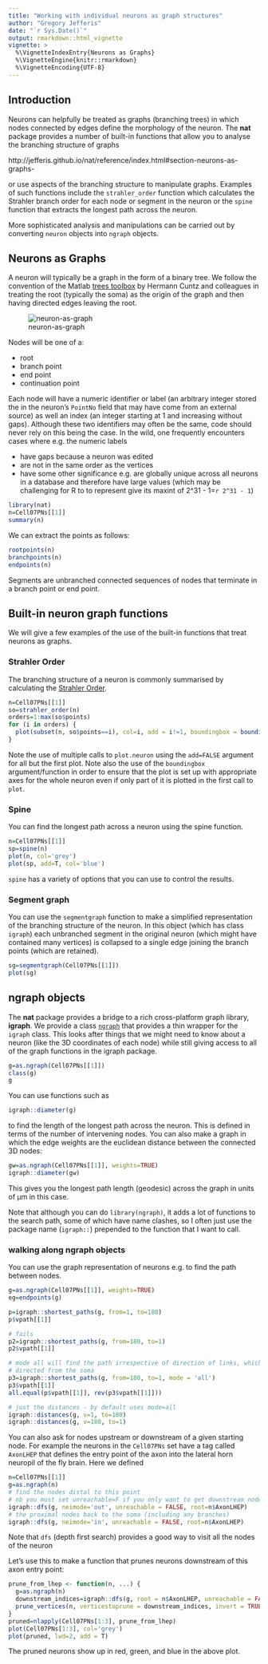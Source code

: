 ```yaml
--- 
title: "Working with individual neurons as graph structures" 
author: "Gregory Jefferis" 
date: "`r Sys.Date()`" 
output: rmarkdown::html_vignette 
vignette: >
  %\VignetteIndexEntry{Neurons as Graphs} 
  %\VignetteEngine{knitr::rmarkdown} 
  %\VignetteEncoding{UTF-8} 
---
```


## Introduction

Neurons can helpfully be treated as graphs (branching trees) in which nodes connected by edges
define the morphology of the neuron. The **nat** package provides a number of
built-in functions that allow you to analyse the branching structure of graphs

http://jefferis.github.io/nat/reference/index.html#section-neurons-as-graphs-

or use aspects of the branching structure to manipulate graphs. Examples of
such functions include the `strahler_order` function which calculates the 
Strahler branch order for each node or segment in the neuron or the `spine`
function that extracts the longest path across the neuron.

More sophisticated analysis and manipulations can be carried out by converting 
`neuron` objects into `ngraph` objects.

## Neurons as Graphs
A neuron will typically be a graph in the form of a binary tree. We follow 
the convention of the Matlab [trees toolbox](http://www.treestoolbox.org/) by 
Hermann Cuntz and colleagues in treating the root (typically the soma) as the 
origin of the graph and then having directed edges leaving the root.

![neuron-as-graph](fig/neuron-graph.svg)

Nodes will be one of a:

* root
* branch point
* end point
* continuation point

Each node will have a numeric identifier or label (an arbitrary integer stored the in the 
neuron's `PointNo` field that may have come from an external source) as well
an index (an integer starting at 1 and increasing without gaps). Although these
two identifiers may often be the same, code should never rely on this being the
case. In the wild, one frequently encounters cases where e.g. the numeric labels

* have gaps because a neuron was edited
* are not in the same order as the vertices
* have some other significance e.g. are globally unique across all neurons in a
  database and therefore have large values (which may be challenging for R to
  to represent give its maxint of 2^31 - 1=`r 2^31 - 1`)

```r
library(nat)
n=Cell07PNs[[1]]
summary(n)
```

We can extract the points as follows:

```r
rootpoints(n)
branchpoints(n)
endpoints(n)
```

Segments are unbranched connected sequences of nodes that terminate in a branch
point or end point.

## Built-in neuron graph functions
We will give a few examples of the use of the built-in functions that treat
neurons as graphs.

### Strahler Order
The branching structure of a neuron is commonly summarised by calculating the
[Strahler Order](https://en.wikipedia.org/wiki/Strahler_number).

```r
n=Cell07PNs[[1]]
so=strahler_order(n)
orders=1:max(so$points)
for (i in orders) {
  plot(subset(n, so$points==i), col=i, add = i!=1, boundingbox = boundingbox(n))
}
```
Note the use of multiple calls to `plot.neuron` using the `add=FALSE` argument 
for all but the first plot. Note also the use of the `boundingbox` argument/function 
in order to ensure that the plot is set up with appropriate axes for the whole
neuron even if only part of it is plotted in the first call to `plot`. 

### Spine
You can find the longest path across a neuron using the spine function.

```r
n=Cell07PNs[[1]]
sp=spine(n)
plot(n, col='grey')
plot(sp, add=T, col='blue')
```

`spine` has a variety of options that you can use to control the results.

### Segment graph

You can use the `segmentgraph` function to make a simplified representation of
the branching structure of the neuron. In this object (which has class `igraph`)
each unbranched segment
in the original neuron (which might have contained many vertices) is 
collapsed to a single edge joining the branch points (which are retained).

```r
sg=segmentgraph(Cell07PNs[[1]])
plot(sg)
```

## ngraph objects

The **nat** package provides a bridge to a rich cross-platform graph library, 
**igraph**. We provide a class [`ngraph`](http://jefferis.github.io/nat/reference/ngraph.html)
that provides a thin wrapper for the `igraph` class. This looks after things 
that we might need to know about a neuron (like the 3D coordinates of each node)
while still giving access to all of the graph functions in the igraph package.

```r
g=as.ngraph(Cell07PNs[[1]])
class(g)
g
```
You can use functions such as 
```r
igraph::diameter(g)
```
to find the length of the longest path across the neuron. This is defined in 
terms of the number of intervening nodes. You can also make a graph in which 
the edge weights are the euclidean distance between the connected 3D nodes:

```r
gw=as.ngraph(Cell07PNs[[1]], weights=TRUE)
igraph::diameter(gw)
```
This gives you the longest path length (geodesic) across the graph in units of
µm in this case.

Note that although you can do `library(ngraph)`, it adds a lot of functions to 
the search path, some of which have name clashes, so I often just use the 
package name (`igraph::`) prepended to the function that I want to call.

### walking along ngraph objects
You can use the graph representation of neurons e.g. to find the path between
nodes.

```r
g=as.ngraph(Cell07PNs[[1]], weights=TRUE)
eg=endpoints(g)

p=igraph::shortest_paths(g, from=1, to=180)
p$vpath[[1]]

# fails
p2=igraph::shortest_paths(g, from=180, to=1)
p2$vpath[[1]]

# mode all will find the path irrespective of direction of links, which are
# directed from the soma
p3=igraph::shortest_paths(g, from=180, to=1, mode = 'all')
p3$vpath[[1]]
all.equal(p$vpath[[1]], rev(p3$vpath[[1]]))

# just the distances - by default uses mode=all
igraph::distances(g, v=1, to=180)
igraph::distances(g, v=180, to=1)
```

You can also ask for nodes upstream or downstream of a given starting node. For 
example the neurons in the `Cell07PNs` set have a tag called `AxonLHEP` that
defines the entry point of the axon into the lateral horn neuropil of the fly
brain. Here we defined 

```r
n=Cell07PNs[[1]]
g=as.ngraph(n)
# find the nodes distal to this point
# nb you must set unreachable=F if you only want to get downstream nodes
igraph::dfs(g, neimode='out', unreachable = FALSE, root=n$AxonLHEP)
# the proximal nodes back to the soma (including any branches)
igraph::dfs(g, neimode='in', unreachable = FALSE, root=n$AxonLHEP)
```

Note that `dfs` (depth first search) provides a good way to visit all the nodes
of the neuron 

Let's use this to make a function that prunes neurons downstream of this axon
entry point:

```r
prune_from_lhep <- function(n, ...) {
  g=as.ngraph(n)
  downstream_indices=igraph::dfs(g, root = n$AxonLHEP, unreachable = FALSE)$order
  prune_vertices(n, verticestoprune = downstream_indices, invert = TRUE)
}
pruned=nlapply(Cell07PNs[1:3], prune_from_lhep)
plot(Cell07PNs[1:3], col='grey')
plot(pruned, lwd=2, add = T)
```

The pruned neurons show up in red, green, and blue in the above plot.
